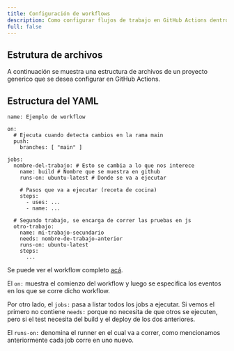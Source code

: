 ```yaml
---
title: Configuración de workflows
description: Como configurar flujos de trabajo en GitHub Actions dentro de un repositorio
full: false
---
```



## Estrutura de archivos

A continuación se muestra una estructura de archivos de un proyecto generico que se desea configurar en GitHub Actions.

<Files>
  <Folder name=".github" defaultOpen>
    <Folder name="workflows" defaultOpen>
      <File name="myFirstWorkflow.yml" />
      <File name="test.yml" />
      <File name="actions101.yml" />
      <File name="⋮" icon />
    </Folder>
  </Folder>
  <Folder name="src">
    <Folder name="___test___">
      <File name="nothingToSeeHere.test.js" />
      <File name="⋮" icon />
    </Folder>
    <File name="App.tsx" />
    <File name="⋮" icon />
  </Folder>
  <File name="⋮" icon />
  <File name="README.md" />
  <File name="package.json" />
</Files>

## Estructura del YAML

```
name: Ejemplo de workflow

on:
  # Ejecuta cuando detecta cambios en la rama main
  push:
    branches: [ "main" ]
  
jobs:
  nombre-del-trabajo: # Esto se cambia a lo que nos interece
    name: build # Nombre que se muestra en github
    runs-on: ubuntu-latest # Donde se va a ejecutar

    # Pasos que va a ejecutar (receta de cocina)
    steps:
      - uses: ...
      - name: ...
        
  # Segundo trabajo, se encarga de correr las pruebas en js
  otro-trabajo:
    name: mi-trabajo-secundario
    needs: nombre-de-trabajo-anterior
    runs-on: ubuntu-latest
    steps:
      ...
```
Se puede ver el workflow completo [acá](/ex-deploy).

El `on:` muestra el comienzo del workflow y luego se especifica los eventos en los que se corre dicho workflow.

Por otro lado, el `jobs:` pasa a listar todos los jobs a ejecutar. Si vemos el primero no contiene `needs:` porque no necesita de que otros se ejecuten, pero si el test necesita del build y el deploy de los dos anteriores.

El `runs-on:` denomina el runner en el cual va a correr, como mencionamos anteriormente cada job corre en uno nuevo.

